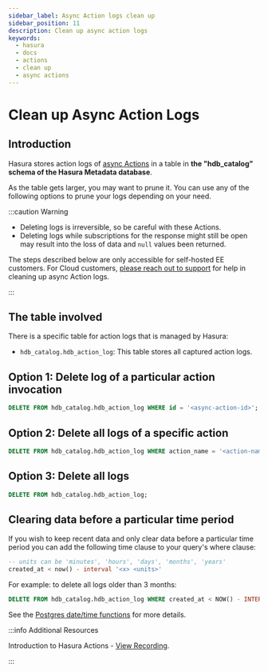 ```yaml
---
sidebar_label: Async Action logs clean up
sidebar_position: 11
description: Clean up async action logs
keywords:
  - hasura
  - docs
  - actions
  - clean up
  - async actions
---
```


# Clean up Async Action Logs

## Introduction

Hasura stores action logs of [async Actions](/actions/async-actions.mdx) in a table in **the "hdb_catalog" schema of the
Hasura Metadata database**.

As the table gets larger, you may want to prune it. You can use any of the following options to prune your logs
depending on your need.

:::caution Warning

- Deleting logs is irreversible, so be careful with these Actions.
- Deleting logs while subscriptions for the response might still be open may result into the loss of data and `null`
  values been returned.

The steps described below are only accessible for self-hosted EE customers. For Cloud customers,
[please reach out to support](https://support.hasura.io/hc/en-us/requests/new) for help in cleaning up async Action
logs.

:::

## The table involved

There is a specific table for action logs that is managed by Hasura:

- `hdb_catalog.hdb_action_log`: This table stores all captured action logs.

## Option 1: Delete log of a particular action invocation

```sql
DELETE FROM hdb_catalog.hdb_action_log WHERE id = '<async-action-id>';
```

## Option 2: Delete all logs of a specific action

```sql
DELETE FROM hdb_catalog.hdb_action_log WHERE action_name = '<action-name>';
```

## Option 3: Delete all logs

```sql
DELETE FROM hdb_catalog.hdb_action_log;
```

## Clearing data before a particular time period

If you wish to keep recent data and only clear data before a particular time period you can add the following time
clause to your query's where clause:

```sql
-- units can be 'minutes', 'hours', 'days', 'months', 'years'
created_at < now() - interval '<x> <units>'
```

For example: to delete all logs older than 3 months:

```sql
DELETE FROM hdb_catalog.hdb_action_log WHERE created_at < NOW() - INTERVAL '3 months';
```

See the [Postgres date/time functions](https://www.postgresql.org/docs/current/functions-datetime.html) for more
details.

:::info Additional Resources

Introduction to Hasura Actions -
[View Recording](https://hasura.io/events/webinar/hasura-actions/?pg=docs&plcmt=body&cta=view-recording&tech=).

:::
